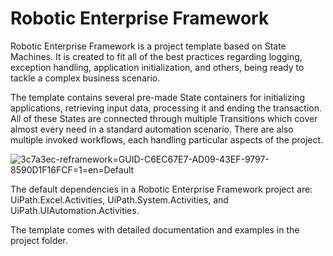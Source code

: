 ﻿# Robotic Enterprise Framework

Robotic Enterprise Framework is a project template based on State Machines. It is created to fit all of the best practices regarding logging, exception handling, application initialization, and others, being ready to tackle a complex business scenario.

The template contains several pre-made State containers for initializing applications, retrieving input data, processing it and ending the transaction. All of these States are connected through multiple Transitions which cover almost every need in a standard automation scenario. There are also multiple invoked workflows, each handling particular aspects of the project.

![3c7a3ec-reframework=GUID-C6EC67E7-AD09-43EF-9797-8590D1F16FCF=1=en=Default](/images/3c7a3ec-reframework=GUID-C6EC67E7-AD09-43EF-9797-8590D1F16FCF=1=en=Default.png)

The default dependencies in a Robotic Enterprise Framework project are: UiPath.Excel.Activities, UiPath.System.Activities, and UiPath.UIAutomation.Activities.

The template comes with detailed documentation and examples in the project folder.
